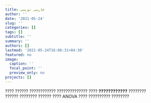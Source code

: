 ```yaml
---
title: فارسی نویسی
author: ''
date: '2021-05-24'
slug: ''
categories: []
tags: []
subtitle: ''
summary: ''
authors: []
lastmod: '2021-05-24T16:06:31+04:30'
featured: no
image:
  caption: ''
  focal_point: ''
  preview_only: no
projects: []
---
```



???? ?????? ???????????? ?????????????? ???? **????????????** ???????? ?????? ???????? ?????? ???? ANOVA ???? ?????????? ????????